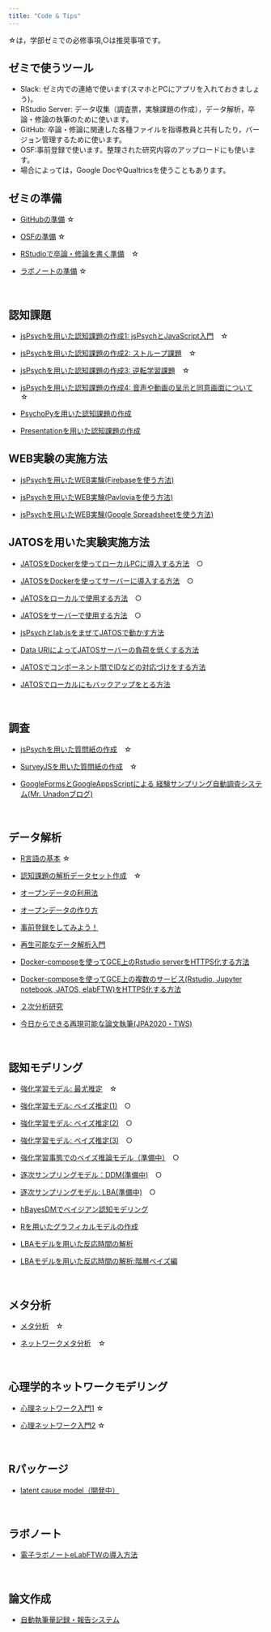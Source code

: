 ```yaml
---
title: "Code & Tips"
---
```


☆は，学部ゼミでの必修事項,○は推奨事項です。

## ゼミで使うツール

- Slack: ゼミ内での連絡で使います(スマホとPCにアプリを入れておきましょう)。
- RStudio Server: データ収集（調査票，実験課題の作成），データ解析，卒論・修論の執筆のために使います。
- GitHub: 卒論・修論に関連した各種ファイルを指導教員と共有したり，バージョン管理するために使います。
- OSF:事前登録で使います。整理された研究内容のアップロードにも使います。
- 場合によっては，Google DocやQualtricsを使うこともあります。

## ゼミの準備

- [GitHubの準備](how-to-github.html) ☆

- [OSFの準備](how-to-osf.html) ☆

- [RStudioで卒論・修論を書く準備](how-to-write-with-rstudio.html)　☆

- [ラボノートの準備](how-to-labnote.html) ☆

<br />

## 認知課題

- [jsPsychを用いた認知課題の作成1: jsPsychとJavaScript入門](how-to-jspsych1.html)　☆

- [jsPsychを用いた認知課題の作成2: ストループ課題](how-to-jspsych2.html)　☆

- [jsPsychを用いた認知課題の作成3: 逆転学習課題](how-to-jspsych3.html)　☆

- [jsPsychを用いた認知課題の作成4: 音声や動画の呈示と同意画面について](how-to-jspsych4.html)　☆

- [PsychoPyを用いた認知課題の作成](https://github.com/ykunisato/training-of-psychopy)

- [Presentationを用いた認知課題の作成](how-to-presentation.html)


## WEB実験の実施方法

- [jsPsychを用いたWEB実験(Firebaseを使う方法)](how-to-jspsych-firebase.html)

- [jsPsychを用いたWEB実験(Pavloviaを使う方法)](how-to-jspsych-pavlovia.html)

- [jsPsychを用いたWEB実験(Google Spreadsheetを使う方法)](how-to-jspsych-google-sheet.html)

## JATOSを用いた実験実施方法

- [JATOSをDockerを使ってローカルPCに導入する方法](how-to-jatos-local.html)　○

- [JATOSをDockerを使ってサーバーに導入する方法](how-to-jatos-web.html)　○

- [JATOSをローカルで使用する方法](how-to-jspsych-jatos-local.html)　○

- [JATOSをサーバーで使用する方法](how-to-jspsych-jatos-web.html)　○

- [jsPsychとlab.jsをまぜてJATOSで動かす方法](how-to-labjs-jspsych-jatos.html) 

- [Data URIによってJATOSサーバーの負荷を低くする方法](jspsych-data-uri.html)　

- [JATOSでコンポーネント間でIDなどの対応づけをする方法](jspsych-jatos-id.html)

- [JATOSでローカルにもバックアップをとる方法](japsych-jatos-locak-backup.html)

<br />

## 調査

- [jsPsychを用いた質問紙の作成](how-to-jspsych5.html)　☆

- [SurveyJSを用いた質問紙の作成](how-to-surveyjs.html)　☆


- [GoogleFormsとGoogleAppsScriptによる
経験サンプリング自動調査システム(Mr. Unadonブログ)](https://mrunadon.github.io/%E7%B0%A1%E5%8D%984%E3%82%B9%E3%83%86%E3%83%83%E3%83%97%E3%81%A7%E7%B5%8C%E9%A8%93%E3%82%B5%E3%83%B3%E3%83%97%E3%83%AA%E3%83%B3%E3%82%B0%E8%87%AA%E5%8B%95%E8%AA%BF%E6%9F%BB%E3%82%B7%E3%82%B9%E3%83%86%E3%83%A0%E3%81%AE%E6%A7%8B%E7%AF%89/)

<br />

## データ解析

- [R言語の基本](how-to-R-language.html) ☆

- [認知課題の解析データセット作成](how-to-dataHandling.html)　☆

- [オープンデータの利用法](how-to-open-data.html)

- [オープンデータの作り方](https://ykunisato.github.io/ccp-lab-slide/open_data/open_data.html)

- [事前登録をしてみよう！](how-to-preregistration-aspredicted.html)

- [再生可能なデータ解析入門](how-to-reproducible-analysis.html)　

- [Docker-composeを使ってGCE上のRstudio serverをHTTPS化する方法](how-to-rstudio-gce-https.html)

- [Docker-composeを使ってGCE上の複数のサービス(Rstudio, Jupyter notebook, JATOS, elabFTW)をHTTPS化する方法](how-to-docker-compose-https.html)

- [２次分析研究](https://ykunisato.github.io/ccp-lab-slide/spring_seminar_JSSP_2021/secondary_analysis/slide.html#1)

- [今日からできる再現可能な論文執筆(JPA2020・TWS)](https://ykunisato.github.io/jpa2020-tws-002/)


<br />

## 認知モデリング

- [強化学習モデル: 最尤推定](how-to-cognitive-modeling-rl1.html)　☆

- [強化学習モデル: ベイズ推定(1)](how-to-cognitive-modeling-rl2.html)　○

- [強化学習モデル: ベイズ推定(2)](how-to-cognitive-modeling-rl3.html)　○

- [強化学習モデル: ベイズ推定(3)](how-to-cognitive-modeling-rl4.html)　○

- [強化学習事態でのベイズ推論モデル（準備中）](how-to-cognitive-modeling-rl4.html)　○

- [逐次サンプリングモデル：DDM(準備中)](how-to-cognitive-modeling-ssm1.html)　○

- [逐次サンプリングモデル: LBA(準備中)](how-to-cognitive-modeling-ssm2.html)　○

- [hBayesDMでベイジアン認知モデリング](how-to-hBayesDM.html)

- [Rを用いたグラフィカルモデルの作成](how-to-graphicalModel.html)

- [LBAモデルを用いた反応時間の解析](https://ykunisato.github.io/lbaStan/lbaStan.html)

- [LBAモデルを用いた反応時間の解析:階層ベイズ編](https://ykunisato.github.io/hlbaStan/hlbaStan.html)

<br />

## メタ分析

- [メタ分析](how-to-meta1.html)　☆

- [ネットワークメタ分析](how-to-meta2.html)　☆

<br />

## 心理学的ネットワークモデリング

- [心理ネットワーク入門1](how-to-psychological-network1.html) ☆

- [心理ネットワーク入門2](how-to-psychological-network2.html) ☆

<br />

## Rパッケージ

- [latent cause model（開発中）](https://ykunisato.github.io/lcmr/)

<br />


## ラボノート

- [電子ラボノートeLabFTWの導入方法](how-to-elabftw.html)

<br />

## 論文作成

- [自動執筆量記録・報告システム](how-to-google-doc.html)